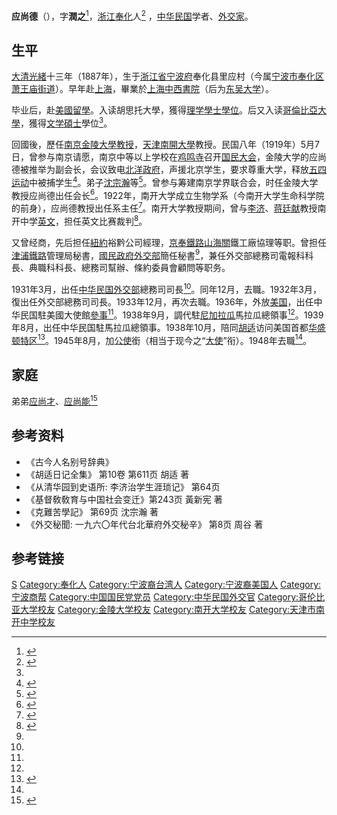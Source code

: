'''应尚德'''（{{bd|1887年||？}}），字'''潤之'''<ref name="潤之蓋杯">{{cite web |url=http://news.xinhuanet.com/collection/2003-07/24/content_992002_1.htm |title=沙志明：“壺癡”和他的壺 |publisher=[[新华网|新华网]] 收藏频道 |author=石獅日報 |date=2003-07-24 |accessdate=2013-05-01|language=zh-hant |archive-date=2017-03-05 |archive-url=https://web.archive.org/web/20170305062608/http://news.xinhuanet.com/collection/2003-07/24/content_992002_1.htm |dead-url=no }}</ref>，[[浙江|浙江]][[奉化|奉化]]人<ref name="外交秘聞">{{Cite book|title=外交秘聞: 一九六〇年代台北華府外交秘辛|author=[[周谷|周谷]] |publisher=|year=2006|isbn=|location=|pages=8}}</ref>
，[[中华民国|中华民国]]学者、[[外交家|外交家]]。

== 生平 ==
[[大清|大清]][[光緒|光緒]]十三年（1887年），生于[[浙江省|浙江省]][[宁波府|宁波府]]奉化县里应村（今属[[宁波市|宁波市]][[奉化区|奉化区]][[萧王庙街道|萧王庙街道]]）。早年赴[[上海|上海]]，畢業於[[上海中西書院|上海中西書院]]（后为[[东吴大学|东吴大学]]）。

毕业后，赴[[美國|美國]][[留學|留學]]。入读胡思托大學，獲得[[理学學士|理学學士]][[學位|學位]]。后又入读[[哥倫比亞大學|哥倫比亞大學]]，獲得[[文学碩士|文学碩士]]學位<ref name="外交秘聞"/>。

回國後，歷任[[南京|南京]][[金陵大學|金陵大學]][[教授|教授]]，[[天津|天津]][[南開大學|南開大學]]教授。民国八年（1919年）5月7日，曾参与南京请愿，南京中等以上学校在[[鸡鸣寺|鸡鸣寺]]召开[[国民大会|国民大会]]，金陵大学的应尚德被推举为副会长，会议致电[[北洋政府|北洋政府]]，声援北京学生，要求尊重大学，释放[[五四运动|五四运动]]中被捕学生<ref name="民国8年（1919）">{{cite web|url=http://njdfz.nje.cn/UpLoadFile/html/%E6%B0%91%E5%9B%BD%E5%8D%B7/html/Noname054.html|title=民国8年（1919）|publisher=南京地方志|author=|date=|accessdate=2013-05-01|language=zh-hans}}{{dead link|date=2018年2月 |bot=InternetArchiveBot |fix-attempted=yes }}</ref>。弟子[[沈宗瀚|沈宗瀚]]等<ref>{{Cite book|title=克難苦學記|author=[[沈宗瀚|沈宗瀚]]|publisher=|year=2003|isbn=|location=|pages=69}}</ref>。曾参与筹建南京学界联合会，时任金陵大学教授应尚德出任会长<ref>{{Cite book|title=基督敎敎育与中国社会变迁|author=[[黃新宪|黃新宪]]|publisher=|year=1996|isbn=|location=|pages=243}}</ref>。1922年，南开大学成立生物学系（今南开大学生命科学院的前身），应尚德教授出任系主任<ref name="南开大学生命科学院">{{cite web|url=http://tianjin.173daxue.com/nankai/xuexiao/2012/11-20/111785.html|title=南开大学院系介绍：生命科学学院|publisher=南开大学招生网|author=南开大学学校概况|date=|accessdate=2013-05-01|language=zh-hans|deadurl=yes|archiveurl=https://web.archive.org/web/20160304122446/http://tianjin.173daxue.com/nankai/xuexiao/2012/11-20/111785.html|archivedate=2016-03-04}}</ref>。南开大学教授期间，曾与[[李济|李济]]、[[蒋廷献|蒋廷献]]教授南开中学[[英文|英文]]，担任英文比赛裁判<ref>{{Cite book|title=从清华园到史语所: 李济治学生涯琐记|author=|publisher=|year=2004|isbn=|location=|pages=64}}</ref>。

又曾经商，先后担任[[紐約|紐約]]裕黔公司經理，[[京奉鐵路|京奉鐵路]][[山海關|山海關]]鐵工廠協理等职。曾担任[[津浦鐵路|津浦鐵路]]管理局秘書，[[國民政府|國民政府]][[中华民国外交部|外交部]]簡任秘書<ref name="外交秘聞"/>，兼任外交部總務司電報科科長、典職科科長、總務司幫辦、條約委員會顧問等职务。

1931年3月，出任[[中华民国外交部|中华民国外交部]]總務司司長<ref name="外交秘聞"/>。同年12月，去職。1932年3月，復出任外交部總務司司長。1933年12月，再次去職。1936年，外放[[美国|美国]]，出任中华民国駐美國大使館[[參事|參事]]<ref name="外交秘聞"/>。1938年9月，調代駐[[尼加拉瓜|尼加拉瓜]]馬拉瓜總領事<ref name="外交秘聞"/>。1939年8月，出任中华民国駐馬拉瓜總領事。1938年10月，陪同[[胡适|胡适]]访问美国首都[[华盛顿特区|华盛顿特区]]<ref>{{Cite book|title=胡适日记全集 — Volume 10|author=|publisher=|year=|isbn=|location=|pages=611}}</ref>。1945年8月，加[[公使|公使]]銜（相当于现今之“[[大使|大使]]”衔）。1948年去職<ref name="外交秘聞"/>。

== 家庭 ==
弟弟[[应尚才|应尚才]]、[[应尚能|应尚能]]<ref>{{cite news|url=https://zj.zjol.com.cn/news/682860.html|title=“应氏三兄弟”后人里应寻根|publisher=奉化新闻网|date=2017-06-27|accessdate=2020-07-31}}</ref>

== 参考资料 ==
* 《古今人名别号辞典》
* 《胡适日记全集》 第10卷 第611页 胡适 著
* 《从清华园到史语所: 李济治学生涯琐记》 第64页
* 《基督敎敎育与中国社会变迁》第243页 黃新宪 著
* 《克難苦學記》 第69页 沈宗瀚 著 
* 《外交秘聞: 一九六〇年代台北華府外交秘辛》 第8页 周谷 著

== 参考链接 ==
{{reflist}}

{{Authority control}}
{{DEFAULTSORT:Ying}}
[[Category:应姓|S]]
[[Category:奉化人|Category:奉化人]]
[[Category:宁波裔台湾人|Category:宁波裔台湾人]]
[[Category:宁波裔美国人|Category:宁波裔美国人]]
[[Category:宁波商帮|Category:宁波商帮]]
[[Category:中国国民党党员|Category:中国国民党党员]]
[[Category:中华民国外交官|Category:中华民国外交官]]
[[Category:哥伦比亚大学校友|Category:哥伦比亚大学校友]]
[[Category:金陵大学校友|Category:金陵大学校友]]
[[Category:南开大学校友|Category:南开大学校友]]
[[Category:天津市南开中学校友|Category:天津市南开中学校友]]
